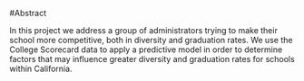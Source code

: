 #Abstract

In this project we address a group of administrators trying to make their school more competitive, both in diversity and graduation rates. We use the College Scorecard data to apply a predictive model in order to determine factors that may influence greater diversity and graduation rates for schools within California.  
